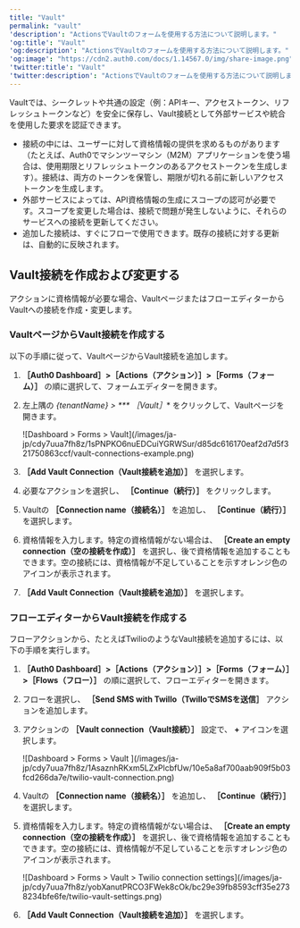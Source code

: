 ```yaml
---
title: "Vault"
permalink: "vault"
'description': "ActionsでVaultのフォームを使用する方法について説明します。"
'og:title': "Vault"
'og:description': "ActionsでVaultのフォームを使用する方法について説明します。"
'og:image': "https://cdn2.auth0.com/docs/1.14567.0/img/share-image.png"
'twitter:title': "Vault"
'twitter:description': "ActionsでVaultのフォームを使用する方法について説明します。"
---
```


Vaultでは、シークレットや共通の設定（例：APIキー、アクセストークン、リフレッシュトークンなど）を安全に保存し、Vault接続として外部サービスや統合を使用した要求を認証できます。

<Callout icon="file-lines" color="#0EA5E9" iconType="regular">

* 接続の中には、ユーザーに対して資格情報の提供を求めるものがあります（たとえば、Auth0でマシンツーマシン（M2M）アプリケーションを使う場合は、使用期限とリフレッシュトークンのあるアクセストークンを生成します）。接続は、両方のトークンを保管し、期限が切れる前に新しいアクセストークンを生成します。
* 外部サービスによっては、API資格情報の生成にスコープの認可が必要です。スコープを変更した場合は、接続で問題が発生しないように、それらのサービスへの接続を更新してください。
* 追加した接続は、すぐにフローで使用できます。既存の接続に対する更新は、自動的に反映されます。

</Callout>

## Vault接続を作成および変更する

アクションに資格情報が必要な場合、VaultページまたはフローエディターからVaultへの接続を作成・変更します。

### VaultページからVault接続を作成する

以下の手順に従って、VaultページからVault接続を追加します。

1. **［Auth0 Dashboard］>［Actions（アクション）］>［Forms（フォーム）］** の順に選択して、フォームエディターを開きます。
2. 左上隅の **{tenantName} >* *** ［Vault］** をクリックして、Vaultページを開きます。

   <Frame>![Dashboard > Forms > Vault](/images/ja-jp/cdy7uua7fh8z/1sPNPKO6nuEDCuiYGRWSur/d85dc616170eaf2d7d5f321750863ccf/vault-connections-example.png)</Frame>

3. **［Add Vault Connection（Vault接続を追加）］** を選択します。
4. 必要なアクションを選択し、 **［Continue（続行）］** をクリックします。
5. Vaultの **［Connection name（接続名）］** を追加し、 **［Continue（続行）］** を選択します。
6. 資格情報を入力します。特定の資格情報がない場合は、 **［Create an empty connection（空の接続を作成）］** を選択し、後で資格情報を追加することもできます。空の接続には、資格情報が不足していることを示すオレンジ色のアイコンが表示されます。
7. **［Add Vault Connection（Vault接続を追加）］** を選択します。

### フローエディターからVault接続を作成する

フローアクションから、たとえばTwilioのようなVault接続を追加するには、以下の手順を実行します。

1. **［Auth0 Dashboard］>［Actions（アクション）］>［Forms（フォーム）］>［Flows（フロー）］** の順に選択して、フローエディターを開きます。
2. フローを選択し、 **［Send SMS with Twillo（TwilloでSMSを送信］** アクションを追加します。
3. アクションの **［Vault connection（Vault接続）］** 設定で、 **+** アイコンを選択します。

   <Frame>![Dashboard > Forms > Vault ](/images/ja-jp/cdy7uua7fh8z/1AsaznhRKxm5LZxPlcbfUw/10e5a8af700aab909f5b03fcd266da7e/twilio-vault-connection.png)</Frame>

4. Vaultの **［Connection name（接続名）］** を追加し、 **［Continue（続行）］** を選択します。
5. 資格情報を入力します。特定の資格情報がない場合は、 **［Create an empty connection（空の接続を作成）］** を選択し、後で資格情報を追加することもできます。空の接続には、資格情報が不足していることを示すオレンジ色のアイコンが表示されます。

   <Frame>![Dashboard > Forms > Vault > Twilio connection settings](/images/ja-jp/cdy7uua7fh8z/yobXanutPRCO3FWek8cOk/bc29e39fb8593cff35e2738234bfe6fe/twilio-vault-settings.png)</Frame>

6. **［Add Vault Connection（Vault接続を追加）］** を選択します。